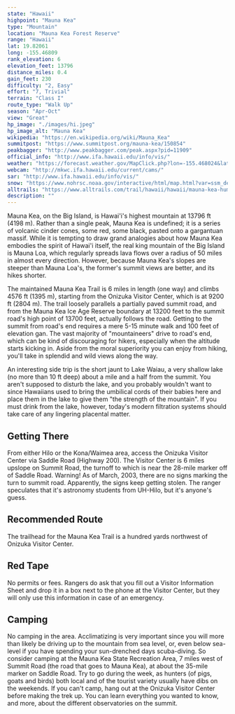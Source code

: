 ```yaml
---
state: "Hawaii"
highpoint: "Mauna Kea"
type: "Mountain"
location: "Mauna Kea Forest Reserve"
range: "Hawaii"
lat: 19.82061
long: -155.46809
rank_elevation: 6
elevation_feet: 13796
distance_miles: 0.4
gain_feet: 230
difficulty: "2, Easy"
effort: "7, Trivial"
terrain: "Class I"
route_type: "Walk Up"
season: "Apr-Oct"
view: "Great"
hp_image: "./images/hi.jpeg"
hp_image_alt: "Mauna Kea"
wikipedia: "https://en.wikipedia.org/wiki/Mauna_Kea"
summitpost: "https://www.summitpost.org/mauna-kea/150854"
peakbagger: "http://www.peakbagger.com/peak.aspx?pid=11909"
official_info: "http://www.ifa.hawaii.edu/info/vis/"
weather: "https://forecast.weather.gov/MapClick.php?lon=-155.468024&lat=19.820679"
webcam: "http://mkwc.ifa.hawaii.edu/current/cams/"
sar: "http://www.ifa.hawaii.edu/info/vis/"
snow: "https://www.nohrsc.noaa.gov/interactive/html/map.html?var=ssm_depth&min_x=-155.562093423449&min_y=19.7206787109375&max_x=-155.373941732801&max_y=19.9206787109375&bgvar=dem&shdvar=shading&title=0&width=800&height=450&font=0&lbl=m&palette=0&h_o=0&metric=0&lp=0&no_header=0&snap=1&o7=1&o9=1&o11=1&o13=1"
alltrails: "https://www.alltrails.com/trail/hawaii/hawaii/mauna-kea-humuula-trail?u=i"
description: ""
---
```


Mauna Kea, on the Big Island, is Hawai'i's highest mountain at 13796 ft (4198 m). Rather than a single peak, Mauna Kea is undefined; it is a series of volcanic cinder cones, some red, some black, pasted onto a gargantuan massif. While it is tempting to draw grand analogies about how Mauna Kea embodies the spirit of Hawai'i itself, the real king mountain of the Big Island is Mauna Loa, which regularly spreads lava flows over a radius of 50 miles in almost every direction. However, because Mauna Kea's slopes are steeper than Mauna Loa's, the former's summit views are better, and its hikes shorter.

The maintained Mauna Kea Trail is 6 miles in length (one way) and climbs 4576 ft (1395 m), starting from the Onizuka Visitor Center, which is at 9200 ft (2804 m). The trail loosely parallels a partially paved summit road, and from the Mauna Kea Ice Age Reserve boundary at 13200 feet to the summit road's high point of 13700 feet, actually follows the road. Getting to the summit from road's end requires a mere 5-15 minute walk and 100 feet of elevation gan. The vast majority of "mountaineers" drive to road's end, which can be kind of discouraging for hikers, especially when the altitude starts kicking in. Aside from the moral superiority you can enjoy from hiking, you'll take in splendid and wild views along the way.

An interesting side trip is the short jaunt to Lake Waiau, a very shallow lake (no more than 10 ft deep) about a mile and a half from the summit. You aren't supposed to disturb the lake, and you probably wouldn't want to since Hawaiians used to bring the umbilical cords of their babies here and place them in the lake to give them "the strength of the mountain". If you must drink from the lake, however, today's modern filtration systems should take care of any lingering placental matter.

## Getting There
From either Hilo or the Kona/Waimea area, access the Onizuka Visitor Center via Saddle Road (Highway 200). The Visitor Center is 6 miles upslope on Summit Road, the turnoff to which is near the 28-mile marker off of Saddle Road. Warning! As of March, 2003, there are no signs marking the turn to summit road. Apparently, the signs keep getting stolen. The ranger speculates that it's astronomy students from UH-Hilo, but it's anyone's guess.

## Recommended Route
The trailhead for the Mauna Kea Trail is a hundred yards northwest of Onizuka Visitor Center.

## Red Tape
No permits or fees. Rangers do ask that you fill out a Visitor Information Sheet and drop it in a box next to the phone at the Visitor Center, but they will only use this information in case of an emergency.

## Camping
No camping in the area. Acclimatizing is very important since you will more than likely be driving up to the mountain from sea level, or, even below sea-level if you have spending your sun-drenched days scuba-diving. So consider camping at the Mauna Kea State Recreation Area, 7 miles west of Summit Road (the road that goes to Mauna Kea), at about the 35-mile marker on Saddle Road.  Try to go during the week, as hunters (of pigs, goats and birds) both local and of the tourist variety usually have dibs on the weekends. If you can't camp, hang out at the Onizuka Visitor Center before making the trek up. You can learn everything you wanted to know, and more, about the different observatories on the summit.

